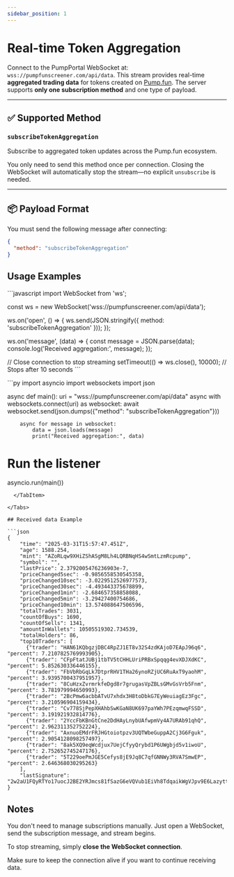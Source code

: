 ```yaml
---
sidebar_position: 1
---
```


# Real-time Token Aggregation

Connect to the PumpPortal WebSocket at: `wss://pumpfunscreener.com/api/data`.
This stream provides real-time **aggregated trading data** for tokens created on [Pump.fun](https://pump.fun). The server supports **only one subscription method** and one type of payload.

---

## ✅ Supported Method

### `subscribeTokenAggregation`

Subscribe to aggregated token updates across the Pump.fun ecosystem.

You only need to send this method once per connection. Closing the WebSocket will automatically stop the stream—no explicit `unsubscribe` is needed.

---

## 📦 Payload Format

You must send the following message after connecting:

```json
{
  "method": "subscribeTokenAggregation"
}
```

## Usage Examples



<Tabs groupId="programming-language">
  <TabItem value="javascript" label="JavaScript" default>
    ```javascript
import WebSocket from 'ws';

const ws = new WebSocket('wss://pumpfunscreener.com/api/data');

ws.on('open', () => {
  ws.send(JSON.stringify({ method: 'subscribeTokenAggregation' }));
});

ws.on('message', (data) => {
  const message = JSON.parse(data);
  console.log('Received aggregation:', message);
});

// Close connection to stop streaming
setTimeout(() => ws.close(), 10000); // Stops after 10 seconds
    ```
  </TabItem> 

  <TabItem value="python" label="Python">
```py
import asyncio
import websockets
import json

async def main():
    uri = "wss://pumpfunscreener.com/api/data"
    async with websockets.connect(uri) as websocket:
        await websocket.send(json.dumps({"method": "subscribeTokenAggregation"}))

        async for message in websocket:
            data = json.loads(message)
            print("Received aggregation:", data)

# Run the listener
asyncio.run(main())
```
  </TabItem> 

</Tabs>

## Received data Example

```json
{
    "time": "2025-03-31T15:57:47.451Z",
    "age": 1588.254,
    "mint": "AZoRLqw9XHiZShASgM8Lh4LQRBNqHS4wSmtLzmRcpump",
    "symbol": "",
    "lastPrice": 2.3792005476236903e-7,
    "priceChanged5sec": -0.9856558530545358,
    "priceChanged10sec": -3.0229512526977573,
    "priceChanged30sec": -4.493443375678899,
    "priceChanged1min": -2.684657358858088,
    "priceChanged5min": -3.29427400754686,
    "priceChanged10min": 13.574088647506596,
    "totalTrades": 3031,
    "countOfBuys": 1690,
    "countOfSells": 1341,
    "amountInWallets": 10505519302.734539,
    "totalHolders": 86,
    "top10Traders": [
      {"trader": "HAN61KQbgzjDBC4RpZJ1ET8v32S4zdKAjoD7EApJ96q6", "percent": 7.2107825769993905},
      {"trader": "CFpFtatJUBj1tbTV5tCHHLUriPRBxSpqqg4evXDJXdKC", "percent": 5.852630336446155},
      {"trader": "FbVbRbGqLk7DtprRHV1THa26ynoRZjUC6RuAxT9yaohM", "percent": 3.9395700437951957},
      {"trader": "8CuHzxZvrmrkfeDgd8r7grugasVpZBLsGMvGsVrb5Fnm", "percent": 3.781979994650993},
      {"trader": "2BcPmw6acbbATvU7xhdx3H8toDbkG7EyWeuiagEz3Fgc", "percent": 3.210596904159434},
      {"trader": "Cv778SjPepXHAhbSwKGaN8UK697paYWh7PEzqmwqFSSD", "percent": 3.191921932814776},
      {"trader": "2YccFbKBnGtCne2DdHAyLnybUAfwpmVy4A7URAb91qhQ", "percent": 2.962311352752224},
      {"trader": "AxnuoEMdrFRJHGtoiotpzv3UQTWbeGuppA2Cj3G6Fguk", "percent": 2.9054128098257497},
      {"trader": "8ak5XQ9eqWcdjux7UejCfyyQrybd1P6UWgbjd5v1iwoU", "percent": 2.752652745247176},
      {"trader": "5T229oePmJGE5Cefys8jE9Jq8C7qfGNNWy3RVA7SmwEP", "percent": 2.646368030295263}
    ],
    "lastSignature": "2w2aU1FQyRTYo17uocJ2BE2YRJmcs81fSazG6eVQVub1EiVh8TdqaikWgVJpv9E6LazyttEhyjDREr3CBYbWFQSf"
}
```

## Notes
You don't need to manage subscriptions manually. Just open a WebSocket, send the subscription message, and stream begins.

To stop streaming, simply **close the WebSocket connection**.

Make sure to keep the connection alive if you want to continue receiving data.
